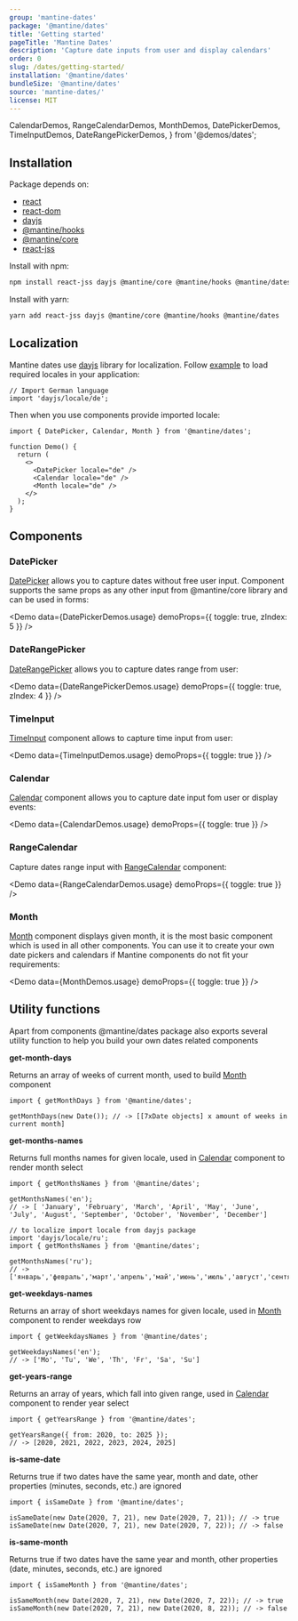 ```yaml
---
group: 'mantine-dates'
package: '@mantine/dates'
title: 'Getting started'
pageTitle: 'Mantine Dates'
description: 'Capture date inputs from user and display calendars'
order: 0
slug: /dates/getting-started/
installation: '@mantine/dates'
bundleSize: '@mantine/dates'
source: 'mantine-dates/'
license: MIT
---
```


  CalendarDemos,
  RangeCalendarDemos,
  MonthDemos,
  DatePickerDemos,
  TimeInputDemos,
  DateRangePickerDemos,
} from '@demos/dates';

## Installation

Package depends on:

- [react](https://www.npmjs.com/package/react)
- [react-dom](https://www.npmjs.com/package/react-dom)
- [dayjs](https://www.npmjs.com/package/dayjs)
- [@mantine/hooks](https://www.npmjs.com/package/@mantine/hooks)
- [@mantine/core](https://www.npmjs.com/package/@mantine/core)
- [react-jss](https://www.npmjs.com/package/react-jss)

Install with npm:

```sh
npm install react-jss dayjs @mantine/core @mantine/hooks @mantine/dates
```

Install with yarn:

```sh
yarn add react-jss dayjs @mantine/core @mantine/hooks @mantine/dates
```

## Localization

Mantine dates use [dayjs](https://day.js.org/) library for localization.
Follow [example](https://day.js.org/docs/en/i18n/loading-into-nodejs) to load required locales in your application:

```tsx
// Import German language
import 'dayjs/locale/de';
```

Then when you use components provide imported locale:

```tsx
import { DatePicker, Calendar, Month } from '@mantine/dates';

function Demo() {
  return (
    <>
      <DatePicker locale="de" />
      <Calendar locale="de" />
      <Month locale="de" />
    </>
  );
}
```

## Components

### DatePicker

[DatePicker](/dates/date-picker/) allows you to capture dates without free
user input. Component supports the same props as any other input from @mantine/core library and can be
used in forms:

<Demo data={DatePickerDemos.usage} demoProps={{ toggle: true, zIndex: 5 }} />

### DateRangePicker

[DateRangePicker](/dates/date-range-picker/) allows you to capture dates range
from user:

<Demo data={DateRangePickerDemos.usage} demoProps={{ toggle: true, zIndex: 4 }} />

### TimeInput

[TimeInput](/dates/time-input/) component allows to capture time input from
user:

<Demo data={TimeInputDemos.usage} demoProps={{ toggle: true }} />

### Calendar

[Calendar](/dates/calendar/) component allows you to capture date input fom
user or display events:

<Demo data={CalendarDemos.usage} demoProps={{ toggle: true }} />

### RangeCalendar

Capture dates range input with [RangeCalendar](/dates/range-calendar/) component:

<Demo data={RangeCalendarDemos.usage} demoProps={{ toggle: true }} />

### Month

[Month](/dates/month/) component displays given month, it is the most basic
component which is used in all other components. You can use it to create your own date pickers and calendars
if Mantine components do not fit your requirements:

<Demo data={MonthDemos.usage} demoProps={{ toggle: true }} />

## Utility functions

Apart from components @mantine/dates package also exports several utility function to help you build
your own dates related components

**get-month-days**

Returns an array of weeks of current month, used to build [Month](/dates/month/) component

```tsx
import { getMonthDays } from '@mantine/dates';

getMonthDays(new Date()); // -> [[7xDate objects] x amount of weeks in current month]
```

**get-months-names**

Returns full months names for given locale, used in [Calendar](/dates/calendar/) component to render month select

```tsx
import { getMonthsNames } from '@mantine/dates';

getMonthsNames('en');
// -> [ 'January', 'February', 'March', 'April', 'May', 'June', 'July', 'August', 'September', 'October', 'November', 'December']

// to localize import locale from dayjs package
import 'dayjs/locale/ru';
import { getMonthsNames } from '@mantine/dates';

getMonthsNames('ru');
// -> ['январь','февраль','март','апрель','май','июнь','июль','август','сентябрь','октябрь','ноябрь','декабрь']
```

**get-weekdays-names**

Returns an array of short weekdays names for given locale, used in [Month](/dates/month/) component to render weekdays row

```tsx
import { getWeekdaysNames } from '@mantine/dates';

getWeekdaysNames('en');
// -> ['Mo', 'Tu', 'We', 'Th', 'Fr', 'Sa', 'Su']
```

**get-years-range**

Returns an array of years, which fall into given range, used in [Calendar](/dates/calendar/) component to render year select

```tsx
import { getYearsRange } from '@mantine/dates';

getYearsRange({ from: 2020, to: 2025 });
// -> [2020, 2021, 2022, 2023, 2024, 2025]
```

**is-same-date**

Returns true if two dates have the same year, month and date, other properties (minutes, seconds, etc.) are ignored

```tsx
import { isSameDate } from '@mantine/dates';

isSameDate(new Date(2020, 7, 21), new Date(2020, 7, 21)); // -> true
isSameDate(new Date(2020, 7, 21), new Date(2020, 7, 22)); // -> false
```

**is-same-month**

Returns true if two dates have the same year and month, other properties (date, minutes, seconds, etc.) are ignored

```tsx
import { isSameMonth } from '@mantine/dates';

isSameMonth(new Date(2020, 7, 21), new Date(2020, 7, 22)); // -> true
isSameMonth(new Date(2020, 7, 21), new Date(2020, 8, 22)); // -> false
```
